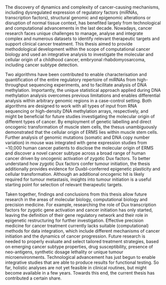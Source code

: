 The discovery of dynamics and complexity of cancer-causing mechanisms, including dysregulated expression of regulatory factors (miRNAs, transcription factors), structural genomic and epigenomic alterations or disruption of normal tissue context, has benefited largely from technological and computational advancements in the last decade. Nowadays, cancer research faces unique challenges to manage, analyse and integrate complex and numerous datasets to identify relevant therapeutic targets and support clinical cancer treatment. This thesis aimed to provide methodological development within the scope of computational cancer biology and used an integrative analysis to investigate the molecular and cellular origin of a childhood cancer, embryonal rhabdomyosarcoma, including cancer subtype detection.

Two algorithms have been contributed to enable characterisation and quantification of the entire regulatory repertoire of miRNAs from high-throughput sequencing experiments, and to facilitate analysis of DNA methylation. Importantly, the unique statistical approach applied during DNA methylation analysis overcomes previous limitations and enables differential analysis within arbitrary genomic regions in a case-control setting. Both algorithms are designed to work with all types of input from RNA sequencing or high-density DNA methylation arrays, respectively, and might be beneficial for future studies investigating the molecular origin of different types of cancer. By employment of genetic labelling and direct oncogenic transformation of muscle stem cells, the thesus unambiguously demonstrated that the cellular origin of ERMS lies within muscle stem cells. Further analysis of genomic mutations (somatic and DNA copy number variation) in mouse was integrated with gene expression studies from ~10,000 human cancer patients to disclose the molecular origin of ERMS and discover a novel cancer subtype across a broad range of human cancer driven by oncogenic activation of zygotic Dux factors. To better understand how zygotic Dux factors confer tumour initiation, the thesis additionally provides evidence for Duxbl-conferred epigenetic plasticity and cellular transformation. Although an additional oncogenic hit is likely required for tumour metastasis, insights into tumour initiation is a useful starting point for selection of relevant therapeutic targets.

Taken together, findings and conclusions from this thesis allow future research in the areas of molecular biology, computational biology and precision medicine. For example, researching the role of Dux transcription factors for zygotic gene activation and cancer initiation has only started, leaving the definition of their gene regulatory network and their role in epigenetic restructuring for further investigation. Effective precision medicine for cancer treatment currently lacks suitable (computational) methods for data integration, which include different mechanisms of cancer initiation and the dynamics of cancer progression. Future research is needed to properly evaluate and select tailored treatment strategies, based on emerging cancer subtype properties, drug susceptibility, presence of neo-antigens, synthetic dosage lethality or unique tumour microenvironments. Technological advancement has just begun to enable integrative studies that are able to produce results for functional testing. So far, holistic analyses are not yet feasible in clinical routines, but might become available in a few years. Towards this end, the current thesis has contributed a certain share.
